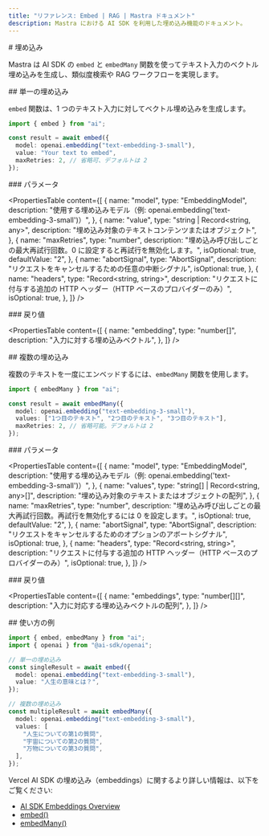 ```yaml
---
title: "リファレンス: Embed | RAG | Mastra ドキュメント"
description: Mastra における AI SDK を利用した埋め込み機能のドキュメント。
---
```


<div id="embed">
  # 埋め込み
</div>

Mastra は AI SDK の `embed` と `embedMany` 関数を使ってテキスト入力のベクトル埋め込みを生成し、類似度検索や RAG ワークフローを実現します。

<div id="single-embedding">
  ## 単一の埋め込み
</div>

`embed` 関数は、1 つのテキスト入力に対してベクトル埋め込みを生成します。

```typescript
import { embed } from "ai";

const result = await embed({
  model: openai.embedding("text-embedding-3-small"),
  value: "Your text to embed",
  maxRetries: 2, // 省略可、デフォルトは 2
});
```


<div id="parameters">
  ### パラメータ
</div>

<PropertiesTable
  content={[
    {
      name: "model",
      type: "EmbeddingModel",
      description:
        "使用する埋め込みモデル（例: openai.embedding('text-embedding-3-small')）",
    },
    {
      name: "value",
      type: "string | Record<string, any>",
      description: "埋め込み対象のテキストコンテンツまたはオブジェクト",
    },
    {
      name: "maxRetries",
      type: "number",
      description:
        "埋め込み呼び出しごとの最大再試行回数。0 に設定すると再試行を無効化します。",
      isOptional: true,
      defaultValue: "2",
    },
    {
      name: "abortSignal",
      type: "AbortSignal",
      description: "リクエストをキャンセルするための任意の中断シグナル",
      isOptional: true,
    },
    {
      name: "headers",
      type: "Record<string, string>",
      description:
        "リクエストに付与する追加の HTTP ヘッダー（HTTP ベースのプロバイダーのみ）",
      isOptional: true,
    },
  ]}
/>

<div id="return-value">
  ### 戻り値
</div>

<PropertiesTable
  content={[
    {
      name: "embedding",
      type: "number[]",
      description: "入力に対する埋め込みベクトル",
    },
  ]}
/>

<div id="multiple-embeddings">
  ## 複数の埋め込み
</div>

複数のテキストを一度にエンベッドするには、`embedMany` 関数を使用します。

```typescript
import { embedMany } from "ai";

const result = await embedMany({
  model: openai.embedding("text-embedding-3-small"),
  values: ["1つ目のテキスト", "2つ目のテキスト", "3つ目のテキスト"],
  maxRetries: 2, // 省略可能。デフォルトは 2
});
```


<div id="parameters">
  ### パラメータ
</div>

<PropertiesTable
  content={[
    {
      name: "model",
      type: "EmbeddingModel",
      description:
        "使用する埋め込みモデル（例: openai.embedding('text-embedding-3-small')）",
    },
    {
      name: "values",
      type: "string[] | Record<string, any>[]",
      description: "埋め込み対象のテキストまたはオブジェクトの配列",
    },
    {
      name: "maxRetries",
      type: "number",
      description:
        "埋め込み呼び出しごとの最大再試行回数。再試行を無効化するには 0 を設定します。",
      isOptional: true,
      defaultValue: "2",
    },
    {
      name: "abortSignal",
      type: "AbortSignal",
      description: "リクエストをキャンセルするためのオプションのアボートシグナル",
      isOptional: true,
    },
    {
      name: "headers",
      type: "Record<string, string>",
      description:
        "リクエストに付与する追加の HTTP ヘッダー（HTTP ベースのプロバイダーのみ）",
      isOptional: true,
    },
  ]}
/>

<div id="return-value">
  ### 戻り値
</div>

<PropertiesTable
  content={[
    {
      name: "embeddings",
      type: "number[][]",
      description:
        "入力に対応する埋め込みベクトルの配列",
    },
  ]}
/>

<div id="example-usage">
  ## 使い方の例
</div>

```typescript
import { embed, embedMany } from "ai";
import { openai } from "@ai-sdk/openai";

// 単一の埋め込み
const singleResult = await embed({
  model: openai.embedding("text-embedding-3-small"),
  value: "人生の意味とは？",
});

// 複数の埋め込み
const multipleResult = await embedMany({
  model: openai.embedding("text-embedding-3-small"),
  values: [
    "人生についての第1の質問",
    "宇宙についての第2の質問",
    "万物についての第3の質問",
  ],
});
```

Vercel AI SDK の埋め込み（embeddings）に関するより詳しい情報は、以下をご覧ください:

* [AI SDK Embeddings Overview](https://sdk.vercel.ai/docs/ai-sdk-core/embeddings)
* [embed()](https://sdk.vercel.ai/docs/reference/ai-sdk-core/embed)
* [embedMany()](https://sdk.vercel.ai/docs/reference/ai-sdk-core/embed-many)
